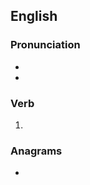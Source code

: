==English==

===Pronunciation===
* {{IPA|en|/flɪkt/}}
* {{rhymes|en|ɪkt|s=1}}

===Verb===
{{head|en|verb form}}

# {{en-past of|flick}}

===Anagrams===
* {{anagrams|en|a=cdefikl|fickled}}